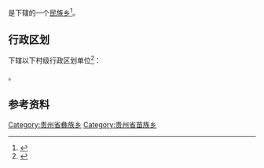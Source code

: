 {{中国乡级行政区|52/05/27/215/000}}

'''{{PAGENAMEBASE}}'''是{{PRC admin/fullname|52/05/27/215/000|3}}下辖的一个[[民族乡|民族乡]]<ref>{{PRC admin/ref sgc|{{PRC admin/parent|52/05/27/215/000}}}}</ref>。

== 行政区划 ==
{{PAGENAMEBASE}}下辖以下村级行政区划单位<ref>{{PRC admin/ref sgc|52/05/27/215/000}}</ref>：

{{PRC admin/children|52/05/27/215/000}}。

== 参考资料 ==
{{reflist}}

{{贵州行政区划小作品}}
{{PRC admin/navcat|52/05/27/215/000}}
[[Category:贵州省彝族乡|Category:贵州省彝族乡]]
[[Category:贵州省苗族乡|Category:贵州省苗族乡]]